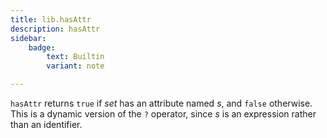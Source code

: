 ```yaml
---
title: lib.hasAttr
description: hasAttr
sidebar:
    badge: 
        text: Builtin
        variant: note

---
```



`hasAttr` returns `true` if *set* has an attribute named *s*, and
`false` otherwise. This is a dynamic version of the `?` operator,
since *s* is an expression rather than an identifier.
